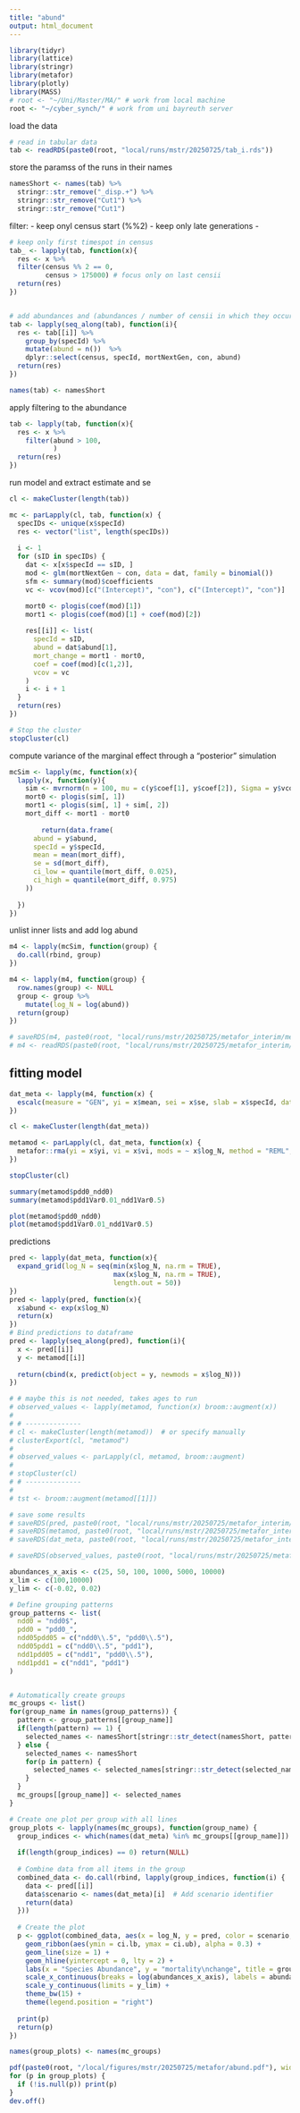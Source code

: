 ```yaml
---
title: "abund"
output: html_document
---
```



```r
library(tidyr)
library(lattice)
library(stringr)
library(metafor)
library(plotly)
library(MASS)
# root <- "~/Uni/Master/MA/" # work from local machine
root <- "~/cyber_synch/" # work from uni bayreuth server
```

load the data
```r
# read in tabular data
tab <- readRDS(paste0(root, "local/runs/mstr/20250725/tab_i.rds"))
```

store the paramss of the runs in their names
```r
namesShort <- names(tab) %>%
  stringr::str_remove("_disp.+") %>% 
  stringr::str_remove("Cut1") %>% 
  stringr::str_remove("Cut1")
```

filter:
- keep onyl census start (%%2)
- keep only late generations
- 
```r
# keep only first timespot in census
tab_ <- lapply(tab, function(x){
  res <- x %>%
  filter(census %% 2 == 0,
         census > 175000) # focus only on last censii
  return(res)
})


# add abundances and (abundances / number of censii in which they occur)
tab <- lapply(seq_along(tab), function(i){
  res <- tab[[i]] %>%
    group_by(specId) %>% 
    mutate(abund = n())  %>%
    dplyr::select(census, specId, mortNextGen, con, abund)
  return(res)
})

names(tab) <- namesShort
```

apply filtering to the abundance
```r
tab <- lapply(tab, function(x){
  res <- x %>%
    filter(abund > 100,
           )
  return(res)
})
```

run model and extract estimate and se
```r
cl <- makeCluster(length(tab))

mc <- parLapply(cl, tab, function(x) {
  specIDs <- unique(x$specId)
  res <- vector("list", length(specIDs))
  
  i <- 1
  for (sID in specIDs) {
    dat <- x[x$specId == sID, ]
    mod <- glm(mortNextGen ~ con, data = dat, family = binomial())
    sfm <- summary(mod)$coefficients
    vc <- vcov(mod)[c("(Intercept)", "con"), c("(Intercept)", "con")]

    mort0 <- plogis(coef(mod)[1])
    mort1 <- plogis(coef(mod)[1] + coef(mod)[2])
    
    res[[i]] <- list(
      specId = sID,
      abund = dat$abund[1],
      mort_change = mort1 - mort0,
      coef = coef(mod)[c(1,2)],
      vcov = vc
    )
    i <- i + 1
  }
  return(res)
})

# Stop the cluster
stopCluster(cl)
```

compute variance of the marginal effect through a "posterior" simulation
```r

mcSim <- lapply(mc, function(x){
  lapply(x, function(y){
    sim <- mvrnorm(n = 100, mu = c(y$coef[1], y$coef[2]), Sigma = y$vcov)
    mort0 <- plogis(sim[, 1])
    mort1 <- plogis(sim[, 1] + sim[, 2])
    mort_diff <- mort1 - mort0
    
        return(data.frame(
      abund = y$abund,
      specId = y$specId,
      mean = mean(mort_diff),
      se = sd(mort_diff),
      ci_low = quantile(mort_diff, 0.025),
      ci_high = quantile(mort_diff, 0.975)
    ))
        
  })
})
```

unlist inner lists and add log abund
```r
m4 <- lapply(mcSim, function(group) {
  do.call(rbind, group)
})

m4 <- lapply(m4, function(group) {
  row.names(group) <- NULL
  group <- group %>% 
    mutate(log_N = log(abund))
  return(group)
})
```

```r
# saveRDS(m4, paste0(root, "local/runs/mstr/20250725/metafor_interim/metafor_abund.rds"))
# m4 <- readRDS(paste0(root, "local/runs/mstr/20250725/metafor_interim/metafor_abund.rds"))
```

## fitting model
```r
dat_meta <- lapply(m4, function(x) {
  escalc(measure = "GEN", yi = x$mean, sei = x$se, slab = x$specId, data = x)
})
```

```r
cl <- makeCluster(length(dat_meta))

metamod <- parLapply(cl, dat_meta, function(x) {
  metafor::rma(yi = x$yi, vi = x$vi, mods = ~ x$log_N, method = "REML", data = x)
})

stopCluster(cl)
```

```r
summary(metamod$pdd0_ndd0)
summary(metamod$pdd1Var0.01_ndd1Var0.5)
```

```r
plot(metamod$pdd0_ndd0)
plot(metamod$pdd1Var0.01_ndd1Var0.5)
```
predictions
```r
pred <- lapply(dat_meta, function(x){
  expand_grid(log_N = seq(min(x$log_N, na.rm = TRUE),
                          max(x$log_N, na.rm = TRUE),
                          length.out = 50))
})
pred <- lapply(pred, function(x){
  x$abund <- exp(x$log_N)
  return(x)
})
# Bind predictions to dataframe
pred <- lapply(seq_along(pred), function(i){
  x <- pred[[i]]
  y <- metamod[[i]]
  
  return(cbind(x, predict(object = y, newmods = x$log_N)))
})
```

```r
# # maybe this is not needed, takes ages to run
# observed_values <- lapply(metamod, function(x) broom::augment(x))
# 
# # --------------
# cl <- makeCluster(length(metamod))  # or specify manually
# clusterExport(cl, "metamod")
# 
# observed_values <- parLapply(cl, metamod, broom::augment)
# 
# stopCluster(cl)
# # --------------
# 
# tst <- broom::augment(metamod[[1]])
```

```r
# save some results
# saveRDS(pred, paste0(root, "local/runs/mstr/20250725/metafor_interim/pred_abund.rds"))
# saveRDS(metamod, paste0(root, "local/runs/mstr/20250725/metafor_interim/metamod_abund.rds"))
# saveRDS(dat_meta, paste0(root, "local/runs/mstr/20250725/metafor_interim/datmeta_abund.rds"))

# saveRDS(observed_values, paste0(root, "local/runs/mstr/20250725/metafor_interim/obs_val.rds"))

```

```r
abundances_x_axis <- c(25, 50, 100, 1000, 5000, 10000)
x_lim <- c(100,10000)
y_lim <- c(-0.02, 0.02) 

# Define grouping patterns
group_patterns <- list(
  ndd0 = "ndd0$",
  pdd0 = "pdd0_",
  ndd05pdd05 = c("ndd0\\.5", "pdd0\\.5"),
  ndd05pdd1 = c("ndd0\\.5", "pdd1"),
  ndd1pdd05 = c("ndd1", "pdd0\\.5"),
  ndd1pdd1 = c("ndd1", "pdd1")
)


# Automatically create groups
mc_groups <- list()
for(group_name in names(group_patterns)) {
  pattern <- group_patterns[[group_name]]
  if(length(pattern) == 1) {
    selected_names <- namesShort[stringr::str_detect(namesShort, pattern)]
  } else {
    selected_names <- namesShort
    for(p in pattern) {
      selected_names <- selected_names[stringr::str_detect(selected_names, p)]
    }
  }
  mc_groups[[group_name]] <- selected_names
}

# Create one plot per group with all lines
group_plots <- lapply(names(mc_groups), function(group_name) {
  group_indices <- which(names(dat_meta) %in% mc_groups[[group_name]])
  
  if(length(group_indices) == 0) return(NULL)
  
  # Combine data from all items in the group
  combined_data <- do.call(rbind, lapply(group_indices, function(i) {
    data <- pred[[i]]
    data$scenario <- names(dat_meta)[i]  # Add scenario identifier
    return(data)
  }))
  
  # Create the plot
  p <- ggplot(combined_data, aes(x = log_N, y = pred, color = scenario, fill = scenario)) + 
    geom_ribbon(aes(ymin = ci.lb, ymax = ci.ub), alpha = 0.3) +
    geom_line(size = 1) +
    geom_hline(yintercept = 0, lty = 2) +
    labs(x = "Species Abundance", y = "mortality\nchange", title = group_name) +
    scale_x_continuous(breaks = log(abundances_x_axis), labels = abundances_x_axis) +
    scale_y_continuous(limits = y_lim) +
    theme_bw(15) +
    theme(legend.position = "right")
  
  print(p)
  return(p)
})

names(group_plots) <- names(mc_groups)
```

```r
pdf(paste0(root, "/local/figures/mstr/20250725/metafor/abund.pdf"), width = 8, height = 6)
for (p in group_plots) {
  if (!is.null(p)) print(p)
}
dev.off()
```

